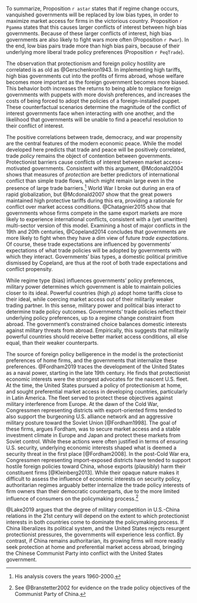 
To summarize, Proposition `r astar` states that if regime change occurs, vanquished governments will be replaced by low bias types, in order to maximize market access for firms in the victorious country. Proposition `r Pgamma` states that this causes larger conflicts of interest between high bias governments. Because of these larger conflicts of interest, high bias governments are also likely to fight wars more often (Proposition `r Pwar`). In the end, low bias pairs trade more than high bias pairs, because of their underlying more liberal trade policy preferences (Proposition `r PeqTrade`).

The observation that protectionism and foreign policy hostility are correlated is as old as @Gerschenkron1943. In implementing high tariffs, high bias governments cut into the profits of firms abroad, whose welfare becomes more important as the foreign government becomes more biased. This behavior both increases the returns to being able to replace foreign governments with puppets with more dovish preferences, and increases the costs of being forced to adopt the policies of a foreign-installed puppet. These counterfactual scenarios determine the magnitude of the conflict of interest governments face when interacting with one another, and the likelihood that governments will be unable to find a peaceful resolution to their conflict of interest.

The positive correlations between trade, democracy, and war propensity are the central features of the modern economic peace. While the model developed here predicts that trade and peace will be positively correlated, trade *policy* remains the object of contention between governments. Protectionist barriers cause conflicts of interest between market access-motivated governments. Consistent with this argument, @Mcdonald2004 shows that measures of *protection* are better predictors of international conflict than simple trade flows, which might remain large even in the presence of large trade barriers.^[His analysis covers the years 1960-2000.] World War I broke out during an era of rapid globalization, but @Mcdonald2007 show that the great powers maintained high protective tariffs during this era, providing a rationale for conflict over market access conditions. @Chatagnier2015 show that governments whose firms compete in the same export markets are more likely to experience international conflicts, consistent with a (yet unwritten) multi-sector version of this model. Examining a host of major conflicts in the 19th and 20th centuries, @Copeland2014 concludes that governments are more likely to fight when they have a dim view of future *trade expectations*. Of course, these trade expectations are influenced by governments' expectations of what trade policies will be adopted by governments with which they interact. Governments' bias types, a domestic political primitive dismissed by Copeland, are thus at the root of both trade expectations and conflict propensity.

While regime type (bias) influences governments' policy preferences, military power determines which government is able to maintain policies closer to its ideal. Powerful countries (high $\rho$) adopt home tariffs close to their ideal, while coercing market access out of their militarily weaker trading partner. In this sense, military power and political bias interact to determine trade policy outcomes. Governments' trade policies reflect their underlying policy preferences, up to a regime change constraint from abroad. The government's constrained choice balances domestic interests against military threats from abroad. Empirically, this suggests that militarily powerful countries should receive better market access conditions, all else equal, than their weaker counterparts.

The source of foreign policy belligerence in the model is the protectionist preferences of home firms, and the governments that internalize these preferences. @Fordham2019 traces the development of the United States as a naval power, starting in the late 19th century. He finds that protectionist economic interests were the strongest advocates for the nascent U.S. fleet. At the time, the United States pursued a policy of protectionism at home, and sought preferential market access in developing countries, particularly in Latin America. The fleet served to protect these objectives against military interference from Europe. At the dawn of the Cold War, Congressmen representing districts with export-oriented firms tended to also support the burgeoning U.S. alliance network and an aggressive military posture toward the Soviet Union [@Fordham1998]. The goal of these firms, argues Fordham, was to secure market access and a stable investment climate in Europe and Japan and protect these markets from Soviet control. While these actions were often justified in terms of ensuring U.S. security, underlying economic interests shaped what is deemed a security threat in the first place [@Fordham2008]. In the post-Cold War era, Congressmen representing import-exposed districts have tended to support hostile foreign policies toward China, whose exports (plausibly) harm their constituent firms [@Kleinberg2013]. While their opaque nature makes it difficult to assess the influence of economic interests on security policy, authoritarian regimes arguably better internalize the trade policy interests of firm owners than their democratic counterparts, due to the more limited influence of consumers on the policymaking process.^[See @Branstetter2002 for evidence on the trade policy objectives of the Communist Party of China.]

@Lake2019 argues that the degree of military competition in U.S.-China relations in the 21st century will depend on the extent to which protectionist interests in both countries come to dominate the policymaking process. If China liberalizes its political system, and the United States rejects resurgent protectionist pressures, the governments will experience less conflict. By contrast, if China remains authoritarian, its growing firms will more readily seek protection at home and preferential market access abroad, bringing the Chinese Communist Party into conflict with the United States government.
